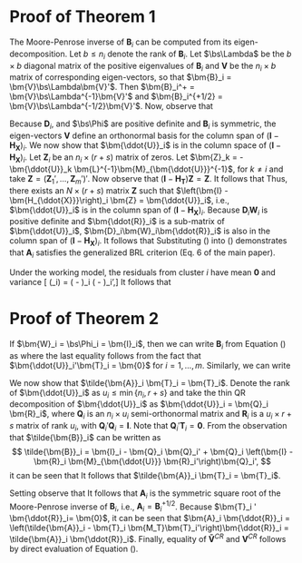 # Proof of Theorem 1 {#app:proof1}

The Moore-Penrose inverse of $\bm{B}_i$ can be computed from its eigen-decomposition. Let $b \leq n_i$ denote the rank of $\bm{B}_i$. 
Let $\bs\Lambda$ be the $b \times b$ diagonal matrix of the positive eigenvalues of $\bm{B}_i$ and $\bm{V}$ be the $n_i \times b$ matrix of corresponding eigen-vectors, so that $\bm{B}_i = \bm{V}\bs\Lambda\bm{V}'$. 
Then $\bm{B}_i^+ = \bm{V}\bs\Lambda^{-1}\bm{V}'$ and $\bm{B}_i^{+1/2} = \bm{V}\bs\Lambda^{-1/2}\bm{V}'$. Now, observe that 
\begin{equation}\begin{aligned}
\label{eq:step1}
\bm{\ddot{R}}_i' \bm{W}_i \bm{A}_i \left(\bm{I} - \bm{H_X}\right)_i \bs\Phi \left(\bm{I} - \bm{H_X}\right)_i' \bm{A}_i' \bm{W}_i \bm{\ddot{R}}_i &= \bm{\ddot{R}}_i' \bm{W}_i \bm{D}_i \bm{B}_i^{+1/2} \bm{B}_i \bm{B}_i^{+1/2} \bm{D}_i' \bm{W}_i \bm{\ddot{R}}_i \\
&= \bm{\ddot{R}}_i' \bm{W}_i \bm{D}_i \bm{V}\bm{V}' \bm{D}_i' \bm{W}_i \bm{\ddot{R}}_i. 
\end{aligned}\end{equation}

Because $\bm{D}_i$, and $\bs\Phi$ are positive definite and $\bm{B}_i$ is symmetric, the eigen-vectors $\bm{V}$ define an orthonormal basis for the column span of $\left(\bm{I} - \bm{H_X}\right)_i$.
We now show that $\bm{\ddot{U}}_i$ is in the column space of $\left(\bm{I} - \bm{H_X}\right)_i$. 
Let $\bm{Z}_i$ be an $n_i \times (r + s)$ matrix of zeros. 
Let $\bm{Z}_k = - \bm{\ddot{U}}_k \bm{L}^{-1}\bm{M}_{\bm{\ddot{U}}}^{-1}$, for $k \neq i$ and take $\bm{Z} = \left(\bm{Z}_1',...,\bm{Z}_m'\right)'$. 
Now observe that $\left(\bm{I} - \bm{H_T}\right) \bm{Z} = \bm{Z}$. 
It follows that 
\begin{align*}
\left(\bm{I} - \bm{H_X}\right)_i \bm{Z} &= \left(\bm{I} - \bm{H_{\ddot{U}}}\right)_i \left(\bm{I} - \bm{H_T}\right) \bm{Z} = \left(\bm{I} - \bm{H_{\ddot{U}}}\right)_i \bm{Z} \\
&= \bm{Z}_i - \bm{\ddot{U}}_i\bm{M_{\ddot{U}}}\sum_{k=1}^m \bm{\ddot{U}}_k'\bm{W}_k\bm{Z}_k \\
&= \bm{\ddot{U}}_i\bm{M_{\ddot{U}}} \left(\sum_{k \neq i} \bm{\ddot{U}}_k' \bm{W}_k \bm{\ddot{U}} \right) \bm{L}^{-1}\bm{M}_{\bm{\ddot{U}}}^{-1} = \bm{\ddot{U}}_i.
\end{align*}
Thus, there exists an $N \times (r + s)$ matrix $\bm{Z}$ such that $\left(\bm{I} - \bm{H_{\ddot{X}}}\right)_i \bm{Z} = \bm{\ddot{U}}_i$, i.e., $\bm{\ddot{U}}_i$ is in the column span of $\left(\bm{I} - \bm{H_X}\right)_i$. Because $\bm{D}_i \bm{W}_i$ is positive definite and $\bm{\ddot{R}}_i$ is a sub-matrix of $\bm{\ddot{U}}_i$, $\bm{D}_i\bm{W}_i\bm{\ddot{R}}_i$ is also in the column span of $\left(\bm{I} - \bm{H_X}\right)_i$. It follows that 
\begin{equation}
\label{eq:step2}
\bm{\ddot{R}}_i' \bm{W}_i \bm{D}_i \bm{V}\bm{V}' \bm{D}_i' \bm{W}_i \bm{\ddot{R}}_i = \bm{\ddot{R}}_i' \bm{W}_i \bs\Phi_i \bm{W}_i \bm{\ddot{R}}_i.
\end{equation}
Substituting (\ref{eq:step2}) into (\ref{eq:step1}) demonstrates that $\bm{A}_i$ satisfies the generalized BRL criterion (Eq. 6 of the main paper).

Under the working model, the residuals from cluster $i$ have mean $\bm{0}$ and variance \[
\Var\left(\bm{\ddot{e}}_i\right) = \left(\bm{I} - \bm{H_X}\right)_i \bs\Phi \left(\bm{I} - \bm{H_X}\right)_i',\] 
It follows that 
\begin{align*}
\E\left(\bm{V}^{CR2}\right) &= \bm{M_{\ddot{R}}}\left[\sum_{i=1}^m \bm{\ddot{R}}_i' \bm{W}_i \bm{A}_i \left(\bm{I} - \bm{H_X}\right)_i \bs\Phi \left(\bm{I} - \bm{H_X}\right)_i' \bm{A}_i \bm{W}_i \bm{\ddot{R}}_i \right] \bm{M_{\ddot{R}}} \\
&= \bm{M_{\ddot{R}}}\left[\sum_{i=1}^m \bm{\ddot{R}}_i' \bm{W}_i \bs\Phi_i \bm{W}_i \bm{\ddot{R}}_i \right] \bm{M_{\ddot{R}}} \\
&= \Var\left(\bs{\hat\beta}\right)
\end{align*}

\newpage

# Proof of Theorem 2 {#app:proof2} 

If $\bm{W}_i = \bs\Phi_i = \bm{I}_i$, then we can write $\bm{B}_i$ from Equation (\ref{eq:CR2_Bmatrix}) as
\begin{align}
\bm{B}_i &= \bm{D}_i \left(\bm{I} - \bm{H_{\ddot{U}}}\right)_i \left(\bm{I} - \bm{H_T}\right) \bs\Phi \left(\bm{I} - \bm{H_T}\right)' \left(\bm{I} - \bm{H_{\ddot{U}}}\right)_i' \bm{D}_i' \nonumber \\ 
&= \left(\bm{I} - \bm{H_{\ddot{U}}} - \bm{H_T}\right)_i \left(\bm{I} - \bm{H_{\ddot{U}}} - \bm{H_T}\right)_i'  \nonumber\\ 
\label{eq:B_i}
&= \left(\bm{I}_i - \bm{\ddot{U}}_i \bm{M_{\ddot{U}}}\bm{\ddot{U}}_i' - \bm{T}_i \bm{M_T}\bm{T}_i'\right),
\end{align}
where the last equality follows from the fact that $\bm{\ddot{U}}_i'\bm{T}_i = \bm{0}$ for $i = 1,...,m$. Similarly, we can write
\begin{equation}
\label{eq:Btilde_i}
\tilde{\bm{B}}_i = \left(\bm{I}_i - \bm{\ddot{U}}_i \bm{M_{\ddot{U}}}\bm{\ddot{U}}_i'\right).
\end{equation}

We now show that $\tilde{\bm{A}}_i \bm{T}_i = \bm{T}_i$. Denote the rank of $\bm{\ddot{U}}_i$ as $u_i \leq \min \left\{n_i, r + s \right\}$ and take the thin QR decomposition of $\bm{\ddot{U}}_i$ as $\bm{\ddot{U}}_i = \bm{Q}_i \bm{R}_i$, where $\bm{Q}_i$ is an $n_i \times u_i$ semi-orthonormal matrix and $\bm{R}_i$ is a $u_i \times r + s$ matrix of rank $u_i$, with $\bm{Q}_i'\bm{Q}_i = \bm{I}$. Note that $\bm{Q}_i'\bm{T}_i = \bm{0}$. From the observation that $\tilde{\bm{B}}_i$ can be written as 
$$
\tilde{\bm{B}}_i = \bm{I}_i - \bm{Q}_i \bm{Q}_i' + \bm{Q}_i \left(\bm{I} - \bm{R}_i \bm{M}_{\bm{\ddot{U}}} \bm{R}_i'\right)\bm{Q}_i',
$$
it can be seen that
\begin{equation}
\tilde{\bm{A}}_i = \tilde{\bm{B}}_i^{+1/2} = \bm{I}_i - \bm{Q}_i \bm{Q}_i' + \bm{Q}_i \left(\bm{I} - \bm{R}_i \bm{M}_{\bm{\ddot{U}}} \bm{R}_i'\right)^{+1/2} \bm{Q}_i'.
\end{equation}
It follows that $\tilde{\bm{A}}_i \bm{T}_i = \bm{T}_i$.

Setting
\begin{equation}
\bm{A}_i = \tilde{\bm{A}}_i - \bm{T}_i \bm{M_T}\bm{T}_i',
\end{equation}
observe that
\begin{align*}
\bm{B}_i \bm{A}_i \bm{B}_i \bm{A}_i &= \left(\tilde{\bm{B}}_i - \bm{T}_i \bm{M_T}\bm{T}_i'\right) \left(\tilde{\bm{A}}_i - \bm{T}_i \bm{M_T}\bm{T}_i'\right)\left(\tilde{\bm{B}}_i - \bm{T}_i \bm{M_T}\bm{T}_i'\right) \left(\tilde{\bm{A}}_i - \bm{T}_i \bm{M_T}\bm{T}_i'\right) \\
&= \left(\tilde{\bm{B}}_i\tilde{\bm{A}}_i - \bm{T}_i \bm{M_T}\bm{T}_i'\right)\left(\tilde{\bm{B}}_i\tilde{\bm{A}}_i - \bm{T}_i \bm{M_T}\bm{T}_i'\right) \\
&= \left(\tilde{\bm{B}}_i\tilde{\bm{A}}_i\tilde{\bm{B}}_i\tilde{\bm{A}}_i - \bm{T}_i \bm{M_T}\bm{T}_i'\right) \\
&= \left(\tilde{\bm{B}}_i - \bm{T}_i \bm{M_T}\bm{T}_i'\right) \\
&= \bm{B}_i.
\end{align*}
It follows that $\bm{A}_i$ is the symmetric square root of the Moore-Penrose inverse of $\bm{B}_i$, i.e., $\bm{A}_i = \bm{B}_i^{+1/2}$. Because $\bm{T}_i ' \bm{\ddot{R}}_i= \bm{0}$, it can be seen that $\bm{A}_i \bm{\ddot{R}}_i = \left(\tilde{\bm{A}}_i - \bm{T}_i \bm{M_T}\bm{T}_i'\right)\bm{\ddot{R}}_i = \tilde{\bm{A}}_i \bm{\ddot{R}}_i$. Finally, equality of $\bm{\tilde{V}}^{CR}$ and $\bm{V}^{CR}$  follows by direct evaluation of Equation (\ref{eq:V_small}).
